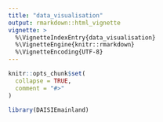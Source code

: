 ```yaml
---
title: "data_visualisation"
output: rmarkdown::html_vignette
vignette: >
  %\VignetteIndexEntry{data_visualisation}
  %\VignetteEngine{knitr::rmarkdown}
  %\VignetteEncoding{UTF-8}
---
```


```r
knitr::opts_chunk$set(
  collapse = TRUE,
  comment = "#>"
)
```

```r
library(DAISIEmainland)
```
